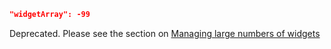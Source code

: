 ```json
"widgetArray": -99
```
Deprecated. Please see the section on [Managing large numbers of widgets](./managing_large_numbers_of_widgets.md)
